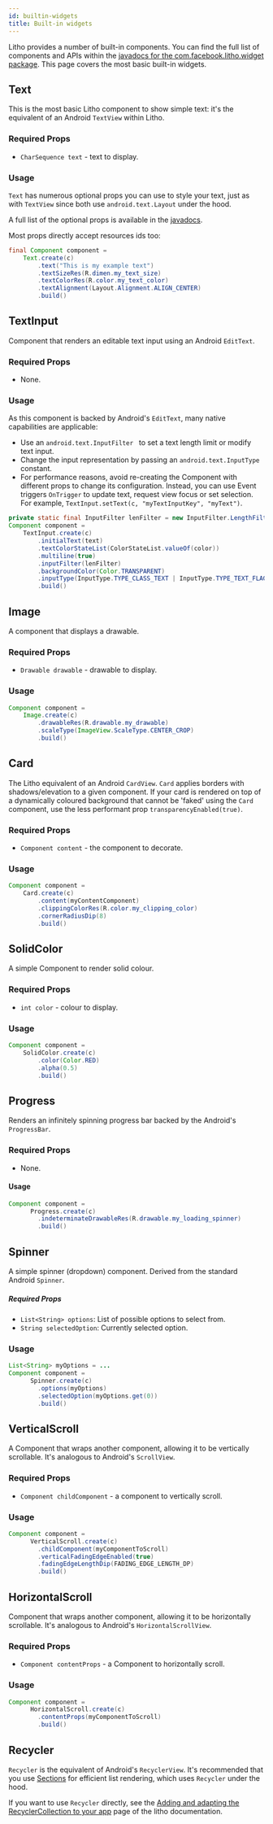 ```yaml
---
id: builtin-widgets
title: Built-in widgets
---
```


Litho provides a number of built-in components. You can find the full list of components and APIs within the [javadocs for the com.facebook.litho.widget package](pathname:///javadoc/index.html?com/facebook/litho/widget/package-summary.html).  This page covers the most basic built-in widgets.

## Text

This is the most basic Litho component to show simple text: it's the equivalent of an Android `TextView` within Litho.

### Required Props

* `CharSequence text` - text to display.

### Usage

`Text` has numerous optional props you can use to style your text, just as with `TextView` since both use `android.text.Layout` under the hood.

A full list of the optional props is available in the [javadocs](pathname:///javadoc/com/facebook/litho/widget/Text.html).

Most props directly accept resources ids too:

```java
final Component component =
    Text.create(c)
        .text("This is my example text")
        .textSizeRes(R.dimen.my_text_size)
        .textColorRes(R.color.my_text_color)
        .textAlignment(Layout.Alignment.ALIGN_CENTER)
        .build()
 ```

## TextInput

Component that renders an editable text input using an Android `EditText`.

### Required Props

* None.

### Usage

As this component is backed by Android's `EditText`, many native capabilities are applicable:

* Use an `android.text.InputFilter ` to set a text length limit or modify text input.
* Change the input representation by passing an `android.text.InputType` constant.
* For performance reasons, avoid re-creating the Component with different props to change its configuration. Instead, you can use Event triggers `OnTrigger` to update text, request view focus or set selection. For example, `TextInput.setText(c, "myTextInputKey", "myText")`.

```java
private static final InputFilter lenFilter = new InputFilter.LengthFilter(maxLength);
Component component =
    TextInput.create(c)
        .initialText(text)
        .textColorStateList(ColorStateList.valueOf(color))
        .multiline(true)
        .inputFilter(lenFilter)
        .backgroundColor(Color.TRANSPARENT)
        .inputType(InputType.TYPE_CLASS_TEXT | InputType.TYPE_TEXT_FLAG_CAP_SENTENCES)
        .build()
 ```


## Image

A component that displays a drawable.

### Required Props

* `Drawable drawable` - drawable to display.

### Usage

```java
Component component =
    Image.create(c)
        .drawableRes(R.drawable.my_drawable)
        .scaleType(ImageView.ScaleType.CENTER_CROP)
        .build()
```
## Card

The Litho equivalent of an Android `CardView`. `Card` applies borders with shadows/elevation to a given component.
If your card is rendered on top of a dynamically coloured background that cannot be 'faked' using the `Card` component, use the less performant prop `transparencyEnabled(true)`.

### Required Props

* `Component content` - the component to decorate.

### Usage

```java
Component component =
	Card.create(c)
        .content(myContentComponent)
        .clippingColorRes(R.color.my_clipping_color)
        .cornerRadiusDip(8)
        .build()
```

## SolidColor

A simple Component to render solid colour.

### Required Props

* `int color` - colour to display.

### Usage

```java
Component component =
    SolidColor.create(c)
        .color(Color.RED)
        .alpha(0.5)
        .build()
```

## Progress

Renders an infinitely spinning progress bar backed by the Android's `ProgressBar`.

### Required Props

* None.

#### Usage
```java
Component component =
	  Progress.create(c)
        .indeterminateDrawableRes(R.drawable.my_loading_spinner)
        .build()
```


## Spinner

A simple spinner (dropdown) component. Derived from the standard Android `Spinner`.

##### Required Props
- `List<String> options`: List of possible options to select from.
- `String selectedOption`: Currently selected option.

### Usage

```java
List<String> myOptions = ...
Component component =
	  Spinner.create(c)
        .options(myOptions)
        .selectedOption(myOptions.get(0))
        .build()
```

## VerticalScroll

A Component that wraps another component, allowing it to be vertically scrollable. It's analogous to Android's `ScrollView`.

### Required Props

* `Component childComponent` - a component to vertically scroll.

### Usage

```java
Component component =
	  VerticalScroll.create(c)
        .childComponent(myComponentToScroll)
        .verticalFadingEdgeEnabled(true)
        .fadingEdgeLengthDip(FADING_EDGE_LENGTH_DP)
        .build()
```

## HorizontalScroll

Component that wraps another component, allowing it to be horizontally scrollable. It's analogous to Android's `HorizontalScrollView`.

### Required Props

* `Component contentProps` - a Component to horizontally scroll.

### Usage

```java
Component component =
	  HorizontalScroll.create(c)
        .contentProps(myComponentToScroll)
        .build()
```

## Recycler

`Recycler` is the equivalent of Android's `RecyclerView`. It's recommended that you use [Sections](../sections/start.mdx) for efficient list rendering, which uses `Recycler` under the hood.

If you  want to use `Recycler` directly, see the [Adding and adapting the RecyclerCollection to your app](../sections/recycler-collection-component.md) page of the litho documentation.
